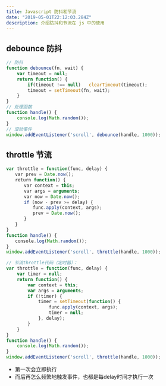 ```yaml
---
title: Javascript 防抖和节流
date: "2019-05-01T22:12:03.284Z"
description: 介绍防抖和节流在 js 中的使用
---
```


## debounce 防抖
```js
// 防抖
function debounce(fn, wait) {    
    var timeout = null;    
    return function() {        
        if(timeout !== null)   clearTimeout(timeout);        
        timeout = setTimeout(fn, wait);    
    }
}
// 处理函数
function handle() {    
    console.log(Math.random()); 
}
// 滚动事件
window.addEventListener('scroll', debounce(handle, 1000));
```

## throttle 节流

```js
var throttle = function(func, delay) {            
　　var prev = Date.now();            
　　return function() {                
　　　　var context = this;                
　　　　var args = arguments;                
　　　　var now = Date.now();                
　　　　if (now - prev >= delay) {                    
　　　　　　func.apply(context, args);                    
　　　　　　prev = Date.now();                
　　　　}            
　　}        
}        
function handle() {            
　　console.log(Math.random());        
}        
window.addEventListener('scroll', throttle(handle, 1000));

// 节流throttle代码（定时器）：
var throttle = function(func, delay) {            
    var timer = null;            
    return function() {                
        var context = this;               
        var args = arguments;                
        if (!timer) {                    
            timer = setTimeout(function() {                        
                func.apply(context, args);                        
                timer = null;                    
            }, delay);                
        }            
    }        
}        
function handle() {            
    console.log(Math.random());        
}        
window.addEventListener('scroll', throttle(handle, 1000));
```
- 第一次会立即执行
- 而后再怎么频繁地触发事件，也都是每delay时间才执行一次